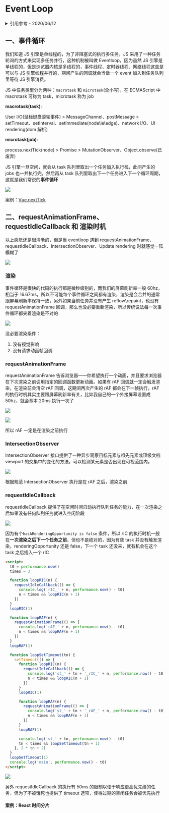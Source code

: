 # Event Loop

<details>
<summary>引用参考 - 2020/06/12</summary>

- [从浏览器多进程到 JS 单线程，JS 运行机制最全面的一次梳理](http://www.dailichun.com/2018/01/21/js_singlethread_eventloop.html) - _Lichun Dai 2018-01-21_
- [从 HTML 规范和 W3C 草案来解读 Event Loop、requestAnimationFrame、requestIdleCallback](https://github.com/sl1673495/blogs/issues/47)
- https://html.spec.whatwg.org/#window-event-loop
- [超好用的 API 之 IntersectionObserver](https://juejin.im/post/5d11ced1f265da1b7004b6f7)
- https://developer.mozilla.org/zh-CN/docs/Web/API/Window/requestAnimationFrame
- https://developer.mozilla.org/zh-CN/docs/Web/API/Window/requestIdleCallback
- [Node 定时器详解](http://www.ruanyifeng.com/blog/2018/02/node-event-loop.html)
- [浏览器与Node的事件循环(Event Loop)有何区别?](https://blog.fundebug.com/2019/01/15/diffrences-of-browser-and-node-in-event-loop/)

</details>

## 一、事件循环

我们知道 JS 引擎是单线程的，为了非阻塞式的执行多任务，JS 采用了一种任务轮询的方式来实现多任务并行，这种机制被叫做 Eventloop，因为虽然 JS 引擎是单线程的，但是浏览器内核是多线程的，事件线程、定时器线程、网络线程这些是可以与 JS 引擎线程并行的，期间产生的回调就会当做一个 event 加入到任务队列里等待 JS 引擎消费。

JS 中任务类型分为两种：`macrotask` 和 `microtask`(全小写)，在 ECMAScript 中 macrotask 可称为 task，microtask 称为 job

**macrotask(task)**:

User I/O(鼠标键盘滚轮事件) > MessageChannel、postMessage > setTimeout、setInterval、setImmediate(node\ie\edge)、network I/O、UI rendering(dom 解析)

**microtask(job)**:

process.nextTick(node) > Promise > MutationObserver、Object.observe(已废弃)

JS 引擎一旦空闲，就会从 task 队列里取出一个任务加入执行栈，此间产生的 jobs 也一并执行完，然后再从 task 队列里取出下一个任务进入下一个循环周期，这就是我们常说的**事件循环**

![](img/eventloop.png)

案例：[Vue.nextTick](/frame/vue/nexttick)

## 二、requestAnimationFrame、requestIdleCallback 和 渲染时机

以上感觉还是很清晰的，但是当 eventloop 遇到 requestAnimationFrame、requestIdleCallback、IntersectionObserver、Update rendering 时就感觉一阵模糊了

![](img/eventloop1.png)

### 渲染

事件循环是很快的代码的执行都是微秒级别的，而我们的屏幕刷新率一般 60hz，相当于 16.67ms，所以不可能每个事件循环之间都有渲染，渲染是会合并的通常跟屏幕刷新率保持一致，另外如果当前任务并没有产生 reflow\repaint，也没有 requestAnimationFrame 回调，那么也没必要重新渲染，所以传统说法每一次事件循环都夹着渲染是不对的

![](img/eventloopunrender.png)

没必要渲染条件：
1. 没有视觉影响
2. 没有请求动画帧回调

### requestAnimationFrame

requestAnimationFrame 告诉浏览器——你希望执行一个动画，并且要求浏览器在下次渲染之前调用指定的回调函数更新动画。如果有 rAF 回调就一定会触发渲染，在渲染前会清空 rAF 回调，这期间再次产生的 rAF 都会在下一帧执行，rAF 的执行时机其实主要跟屏幕刷新率有关，比如我自己的一个外接屏幕设置成 50hz，就会基本 20ms 执行一次了

![](img/eventloop50hz.png)

![](img/eventloopraf.png)

所以 rAF 一定是在渲染之前执行

### IntersectionObserver

IntersectionObserver 接口提供了一种异步观察目标元素与祖先元素或顶级文档 viewport 的交集中的变化的方法。可以检测某元素是否出现在可视范围内。

![](img/intersection.png)

根据规范 IntersectionObserver 执行是在 rAF 之后，渲染之前

### requestIdleCallback

requestIdleCallback 提供了在空闲时间自动执行队列任务的能力，在一次渲染之后如果没有任何队列任务就进入空闲阶段

![](img/eventloopidle.png)

因为有个`hasARenderingOpportunity is false` 条件，所以 rIC 的执行时机一般在**一次渲染之后下一个任务之前**，但也不是绝对的，因为有些 task 并没有触发渲染，renderingOpportunity 还是 false，下一个 task 还没来，就有机会在这个 task 之后插入一个 rIC

```html
<script>
  t0 = performance.now()
  times = 3

  function loopRIC(n) {
    requestIdleCallback(() => {
      console.log('rIC_' + n, performance.now() - t0)
      n < times && loopRIC(n + 1)
    })
  }
  loopRIC(1)

  function loopRAF(n) {
    requestAnimationFrame(() => {
      console.log('rAF_' + n, performance.now() - t0)
      n < times && loopRAF(n + 1)
    })
  }
  loopRAF(1)

  function loopSetTimeout(tn) {
    setTimeout(() => {
      function loopRIC(n) {
        requestIdleCallback(() => {
          console.log('st_' + tn + '_rIC_' + n, performance.now() - t0)
          n < times && loopRIC(n + 1)
        })
      }
      loopRIC(1)

      function loopRAF(n) {
        requestAnimationFrame(() => {
          console.log('st_' + tn + '_rAF_' + n, performance.now() - t0)
          n < times && loopRAF(n + 1)
        })
      }
      loopRAF(1)

      console.log('st_' + tn, performance.now() - t0)
      tn < times && loopSetTimeout(tn + 1)
    }, 2 * tn + 2)
  }
  loopSetTimeout(1)
  console.log('main', performance.now() - t0)
</script>
```

![](img/eventloopric.png)

另外 requestIdleCallback 的执行有 50ms 的限制以便于响应更高优先级的任务，但为了不被饿死也提供了 timeout 选项，使得过期的空闲任务会被优先执行

#### 案例：React 时间分片
